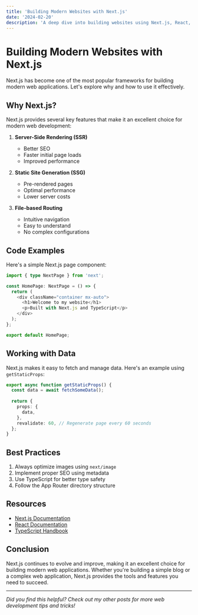 ```yaml
---
title: 'Building Modern Websites with Next.js'
date: '2024-02-20'
description: 'A deep dive into building websites using Next.js, React, and TypeScript'
---
```


# Building Modern Websites with Next.js

Next.js has become one of the most popular frameworks for building modern web applications. Let's explore why and how to use it effectively.

## Why Next.js?

Next.js provides several key features that make it an excellent choice for modern web development:

1. **Server-Side Rendering (SSR)**
   - Better SEO
   - Faster initial page loads
   - Improved performance

2. **Static Site Generation (SSG)**
   - Pre-rendered pages
   - Optimal performance
   - Lower server costs

3. **File-based Routing**
   - Intuitive navigation
   - Easy to understand
   - No complex configurations

## Code Examples

Here's a simple Next.js page component:

```typescript
import { type NextPage } from 'next';

const HomePage: NextPage = () => {
  return (
    <div className="container mx-auto">
      <h1>Welcome to my website</h1>
      <p>Built with Next.js and TypeScript</p>
    </div>
  );
};

export default HomePage;
```

## Working with Data

Next.js makes it easy to fetch and manage data. Here's an example using `getStaticProps`:

```typescript
export async function getStaticProps() {
  const data = await fetchSomeData();
  
  return {
    props: {
      data,
    },
    revalidate: 60, // Regenerate page every 60 seconds
  };
}
```

## Best Practices

1. Always optimize images using `next/image`
2. Implement proper SEO using metadata
3. Use TypeScript for better type safety
4. Follow the App Router directory structure

## Resources

- [Next.js Documentation](https://nextjs.org/docs)
- [React Documentation](https://react.dev)
- [TypeScript Handbook](https://www.typescriptlang.org/docs/)

## Conclusion

Next.js continues to evolve and improve, making it an excellent choice for building modern web applications. Whether you're building a simple blog or a complex web application, Next.js provides the tools and features you need to succeed.

---

*Did you find this helpful? Check out my other posts for more web development tips and tricks!* 